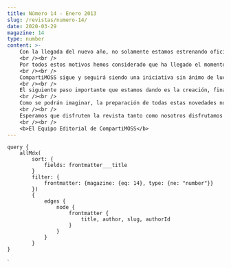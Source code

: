 ```yaml
---
title: Número 14 - Enero 2013
slug: /revistas/numero-14/
date: 2020-03-29
magazine: 14
type: number
content: >-
    Con la llegada del nuevo año, no solamente estamos estrenando oficialmente una nueva versión de SharePoint, sino que estamos remodelando por completo a CompartiMOSS. Después de 5 años de existencia, trece números publicados y más de 60.000 descargas, la revista ha conseguido un lugar propio en el mercado y el respeto y aprecio de todos los usuarios de SharePoint en el mundo hispanohablante, gracias a la calidad de los artículos escritos por los colaboradores y la regularidad de la publicación.
    <br /><br />
    Por todos estos motivos hemos considerado que ha llegado el momento apropiado para renovar la revista y llevarla a su próximo nivel de madurez. Como pueden ver, el primer paso es el nuevo formato gráfico, mucho más profesional, fácil de leer y con mayor atractivo que el anterior. Para lograrlo, hemos contratado un equipo de diseñadores gráficos profesionales que han logrado, manteniendo el espíritu de la revista, darle un aire más moderno y ágil. Por supuesto, para llegar a este punto hemos dado el segundo paso: garantizar su sostenimiento gracias al apoyo de empresas que hoy están presentes con sus anuncios publicitarios.
    <br /><br />
    CompartiMOSS sigue y seguirá siendo una iniciativa sin ánimo de lucro, manejada totalmente por profesionales voluntarios que conocen la materia de la cual hablan, por lo que la presencia comercial de los productos y servicios que aquí se anuncian no comprometen de manera alguna las opiniones ni la independencia de criterio de los editores o los autores de los artículos que publicamos.
    <br /><br />
    El siguiente paso importante que estamos dando es la creación, finalmente, de este sitio para la publicación en Internet de los artículos. Desde ahora, CompartiMOSS no solamente se puede descargar en formato pdf como de costumbre, sino que los artículos pueden ser encontrados fácilmente utilizando los motores de búsqueda conocidos por todos. Por supuesto, el sitio va acompañado por una aplicación para Windows 8, que puede ser descargada desde la Tienda de Windows y que lo mantendrá al tanto de las actualidades de la revista.
    <br /><br />
    Como se podrán imaginar, la preparación de todas estas novedades nos ha llevado meses de trabajo, pero aquí está el resultado final. Es importante mencionar que sin la ayuda de todos ustedes, lectores y autores, nuestro trabajo sería en vano; pero también es necesario agradecer a las personas y empresas que nos han acompañado estrechamente en este camino, muy especialmente a Alberto Diaz y Santiago Porras, pues sin su contribución la existencia del nuevo sitio de CompartiMOSS habría sido prácticamente imposible.
    <br /><br />
    Esperamos que disfruten la revista tanto como nosotros disfrutamos creándola.
    <br /><br />
    <b>El Equipo Editorial de CompartiMOSS​​​​​​​​</b>
---
```



<NumberHeader frontmatter={props.pageContext.frontmatter} />

<ViewArticles articles={props.data.allMdx} title="Índice" />

<ViewPartners />

    query {
        allMdx(    
            sort: {
                fields: frontmatter___title
            }
            filter: {
                frontmatter: {magazine: {eq: 14}, type: {ne: "number"}}
            }) 
            {
                edges {
                    node {
                        frontmatter {
                            title, author, slug, authorId
                        }      
                    }
                }
            }
    }
`